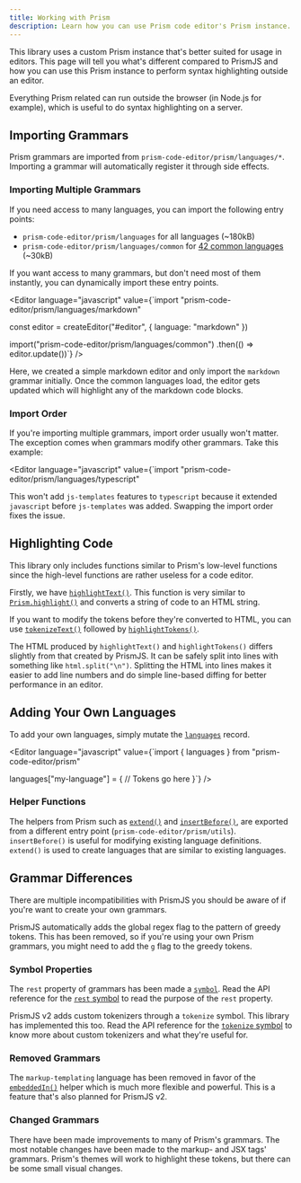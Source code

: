 ```yaml
---
title: Working with Prism
description: Learn how you can use Prism code editor's Prism instance.
---
```



This library uses a custom Prism instance that's better suited for usage in editors. This page will tell you what's different compared to PrismJS and how you can use this Prism instance to perform syntax highlighting outside an editor.

Everything Prism related can run outside the browser (in Node.js for example), which is useful to do syntax highlighting on a server.

## Importing Grammars

Prism grammars are imported from `prism-code-editor/prism/languages/*`. Importing a grammar will automatically register it through side effects.

### Importing Multiple Grammars

If you need access to many languages, you can import the following entry points:

- `prism-code-editor/prism/languages` for all languages (~180kB)
- `prism-code-editor/prism/languages/common` for [42 common languages](https://github.com/FIameCaster/prism-code-editor/tree/main/package/src/prism/languages/common.js) (~30kB)

If you want access to many grammars, but don't need most of them instantly, you can dynamically import these entry points.

<Editor language="javascript" value={`import "prism-code-editor/prism/languages/markdown"

const editor = createEditor("#editor", { language: "markdown" })

import("prism-code-editor/prism/languages/common")
	.then(() => editor.update())`} />

Here, we created a simple markdown editor and only import the `markdown` grammar initially. Once the common languages load, the editor gets updated which will highlight any of the markdown code blocks.

### Import Order

If you're importing multiple grammars, import order usually won't matter. The exception comes when grammars modify other grammars. Take this example:

<Editor language="javascript" value={`import "prism-code-editor/prism/languages/typescript"

This won't add `js-templates` features to `typescript` because it extended `javascript` before `js-templates` was added. Swapping the import order fixes the issue.

## Highlighting Code

This library only includes functions similar to Prism's low-level functions since the high-level functions are rather useless for a code editor.

Firstly, we have [`highlightText()`](/api-reference/prism/f-highlighttext). This function is very similar to [`Prism.highlight()`](https://prismjs.com/docs/Prism.html#.highlight) and converts a string of code to an HTML string.

If you want to modify the tokens before they're converted to HTML, you can use [`tokenizeText()`](/api-reference/prism/f-tokenizetext) followed by [`highlightTokens()`](/api-reference/prism/f-highlighttokens).

The HTML produced by `highlightText()` and `highlightTokens()` differs slightly from that created by PrismJS. It can be safely split into lines with something like `html.split("\n")`. Splitting the HTML into lines makes it easier to add line numbers and do simple line-based diffing for better performance in an editor.

## Adding Your Own Languages

To add your own languages, simply mutate the [`languages`](/api-reference/prism/v-languages) record.

<Editor language="javascript" value={`import { languages } from "prism-code-editor/prism"

languages["my-language"] = {
	// Tokens go here
}`} />

### Helper Functions

The helpers from Prism such as [`extend()`](/api-reference/prism/utils/f-extend) and [`insertBefore()`](/api-reference/prism/utils/f-insertbefore), are exported from a different entry point (`prism-code-editor/prism/utils`). `insertBefore()` is useful for modifying existing language definitions. `extend()` is used to create languages that are similar to existing languages.


## Grammar Differences

There are multiple incompatibilities with PrismJS you should be aware of if you're want to create your own grammars.

PrismJS automatically adds the global regex flag to the pattern of greedy tokens. This has been removed, so if you're using your own Prism grammars, you might need to add the `g` flag to the greedy tokens.

### Symbol Properties

The `rest` property of grammars has been made a [`symbol`](https://developer.mozilla.org/en-US/docs/Web/JavaScript/Reference/Global_Objects/Symbol). Read the API reference for the [`rest` symbol](/api-reference/prism/v-rest) to read the purpose of the `rest` property.

PrismJS v2 adds custom tokenizers through a `tokenize` symbol. This library has implemented this too. Read the API reference for the [`tokenize` symbol](/api-reference/prism/v-tokenize) to know more about custom tokenizers and what they're useful for.

### Removed Grammars

The `markup-templating` language has been removed in favor of the [`embeddedIn()`](/api-reference/prism/utils/f-embeddedin) helper which is much more flexible and powerful. This is a feature that's also planned for PrismJS v2.

### Changed Grammars

There have been made improvements to many of Prism's grammars. The most notable changes have been made to the markup- and JSX tags' grammars. Prism's themes will work to highlight these tokens, but there can be some small visual changes.
